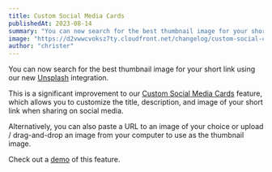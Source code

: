 ```yaml
---
title: Custom Social Media Cards
publishedAt: 2023-08-14
summary: "You can now search for the best thumbnail image for your short link using our Unsplash integration."
image: "https://d2vwwcvoksz7ty.cloudfront.net/changelog/custom-social-cards.png"
author: "christer"
---
```


You can now search for the best thumbnail image for your short link using our new [Unsplash](https://unsplash.com/developers) integration.

This is a significant improvement to our [Custom Social Media Cards](/help/article/how-to-create-link#custom-social-media-cards) feature, which allows you to customize the title, description, and image of your short link when sharing on social media.

Alternatively, you can also paste a URL to an image of your choice or upload / drag-and-drop an image from your computer to use as the thumbnail image.

Check out a [demo](https://twitter.com/christer/status/1691087216335003648) of this feature.

